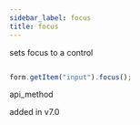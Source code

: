 ```yaml
---
sidebar_label: focus
title: focus
---
```



          


<Short>
 sets focus to a control






</Short>


~~~js

form.getItem("input").focus();


~~~
 api_method

<Descr>



</Descr>


 added in v7.0
